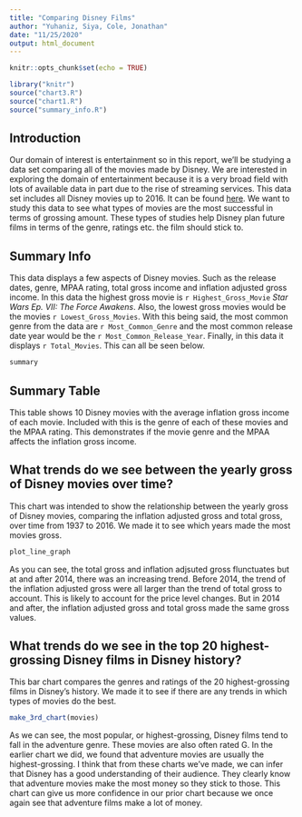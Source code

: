 ```yaml
---
title: "Comparing Disney Films"
author: "Yuhaniz, Siya, Cole, Jonathan"
date: "11/25/2020"
output: html_document
---
```

```r
knitr::opts_chunk$set(echo = TRUE)
```

```r
library("knitr")
source("chart3.R")
source("chart1.R")
source("summary_info.R")
```
## Introduction
Our domain of interest is entertainment so in this report, we'll be studying a 
data set comparing all of the movies made by Disney. We are interested in 
exploring the domain of entertainment because it is a very broad field with lots 
of available data in part due to the rise of streaming services. This data set 
includes all Disney movies up to 2016. It can be found [here](https://www.kaggle.com/prateekmaj21/disney-movies?select=disney_movies.csv).
We want to study this data to see what types of movies are the most successful 
in terms of grossing amount. These types of studies help Disney plan future 
films in terms of the genre, ratings etc. the film should stick to.

## Summary Info

This data displays a few aspects of Disney movies. Such as the release dates, 
genre, MPAA rating, total gross income and inflation adjusted gross income. In 
this data the highest gross movie is `r Highest_Gross_Movie` *Star Wars Ep. VII: 
The Force Awakens*. Also, the lowest gross movies would be the movies 
`r Lowest_Gross_Movies`. With this being said, the most common genre from the 
data are `r Most_Common_Genre` and the most common release date year would be 
the `r Most_Common_Release_Year`. Finally, in this data it displays 
`r Total_Movies`. This can all be seen below.
```r
summary
```


## Summary Table

This table shows 10 Disney movies with the average inflation gross income of 
each movie. Included with this is the genre of each of these movies and the MPAA 
rating. This demonstrates if the movie genre and the MPAA affects the inflation
gross income. 


## What trends do we see between the yearly gross of Disney movies over time?
This chart was intended to show the relationship between the yearly gross of 
Disney movies, comparing the inflation adjusted gross and total gross, over time 
from 1937 to 2016. We made it to see which years made the most movies gross.

```r
plot_line_graph
```

As you can see, the total gross and inflation adjsuted gross flunctuates but at 
and after 2014, there was an increasing trend. Before 2014, the trend of the 
inflation adjusted gross were all larger than the trend of total gross to 
account. This is likely to account for the price level changes. But in 2014 and 
after, the inflation adjusted gross and total gross made the same gross values.


## What trends do we see in the top 20 highest-grossing Disney films in Disney history?
This bar chart compares the genres and ratings of the 20 highest-grossing 
films in Disney's history. We made it to see if there are any trends in which
types of movies do the best.

``` r
make_3rd_chart(movies)
```

As we can see, the most popular, or highest-grossing, Disney films tend to 
fall in the adventure genre. These movies are also often rated G. In the 
earlier chart we did, we found that adventure movies are usually the 
highest-grossing. I think that from these charts we've made, we can infer that 
Disney has a good understanding of their audience. They clearly know that 
adventure movies make the most money so they stick to those. This chart can 
give us more confidence in our prior chart because we once again see that 
adventure films make a lot of money. 

